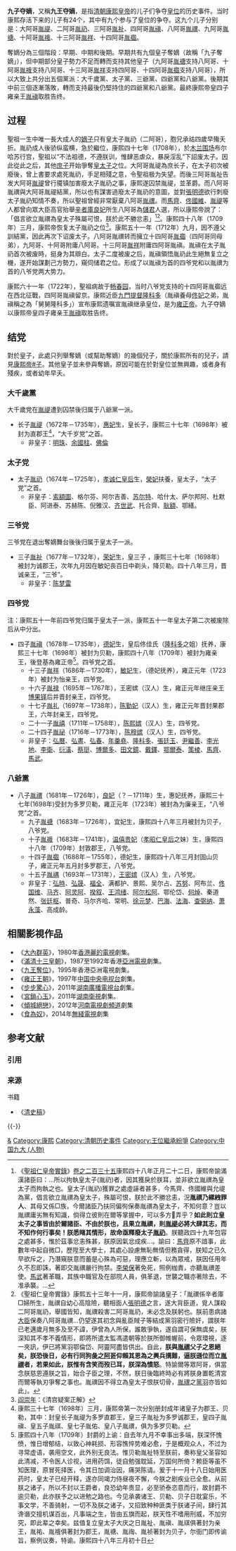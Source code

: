 '''九子夺嫡'''，又稱'''九王夺嫡'''，是指[[清朝|清朝]][[康熙皇帝|康熙皇帝]]的儿子们争夺[[皇位|皇位]]的历史事件。当时康熙存活下来的儿子有24个，其中有九个参与了皇位的争夺。这九个儿子分别是：大阿哥[[允禔|胤禔]]、二阿哥[[允礽|胤礽]]、三阿哥[[允祉|胤祉]]、四阿哥[[雍正帝|胤禛]]、八阿哥[[允禩|胤禩]]、九阿哥[[允禟|胤禟]]、十阿哥[[允䄉|胤䄉]]、十三阿哥[[胤祥|胤祥]]、十四阿哥[[允禵|胤禵]]。

奪嫡分為三個階段：早期、中期和後期。早期共有九個皇子奪嫡（故稱「九子奪嫡」），但中期部分皇子勢力不足而轉而支持其他皇子（九阿哥[[允禟|胤禟]]支持八阿哥、十阿哥[[允䄉|胤䄉]]支持八阿哥、十三阿哥[[胤祥|胤祥]]支持四阿哥、十四阿哥[[允禵|胤禵]]支持八阿哥），所以大致上共分出五個黨派：大千歲黨、太子黨、三爺黨、四爺黨和八爺黨。後期其中前三個逐漸落敗，轉而支持最後仍堅持住的四爺黨和八爺黨。最終康熙帝皇四子雍亲王[[胤禛|胤禛]]取胜告终。

== 过程 ==
聖祖一生中唯一長大成人的[[嫡長子|嫡子]]只有皇太子胤礽（二阿哥），胞兄承祜四歲早殤夭折。胤礽成人後骄纵蛮横，急於繼位，康熙四十七年（1708年），於[[木兰围场|木兰围场]]布尔哈苏行宫，聖祖以“不法祖德，不遵朕训，惟肆恶虐众，暴戾淫乱”下詔废太子。因此從此之后，其他[[庶子|庶子]]开始爭奪[[皇太子|皇太子]]之位。大阿哥胤禔為庶长子，在太子初次被廢後，曾上書要求處死胤礽，手足相殘之意，令聖祖极为失望。而後三阿哥胤祉告发大阿哥[[允禔|胤禔]]曾行魇镇加害廢太子胤礽之事，康熙遂囚禁胤禔，並革爵。而八阿哥胤禩與大阿哥胤禔結黨，所以也有謀害過廢太子胤礽的意圖，並對[[張明德|張明德]]欲行刺廢太子胤礽知情不奏，所以聖祖曾經非常厭棄八阿哥[[允禩|胤禩]]。而[[馬齊|馬齊]]、[[佟國維|佟國維]]、[[允禔|胤禔]]等人都曾向眾大臣高官抬舉[[辛者庫|辛者庫]][[良妃_(康熙帝)|良妃]]所生八阿哥為[[儲君|儲君]]人選，所以康熙帝說了：「倡言欲立胤禩為皇太子殊屬可恨，朕於此不勝忿恚」<ref>《[[:s:康熙朝實錄|聖祖仁皇帝實錄]]》[[:s:康熙朝實錄/卷之235|卷之二百三十五]]康熙四十八年正月二十二日，康熙帝諭滿漢諸臣曰：…所以拘執皇太子(胤礽)者，因其獲戾於朕耳，並非欲立胤禩為皇太子而拘執之也。皇太子(胤礽)獲罪之處虛誣者甚多，今馬齊、佟國維與允禔為黨，倡言欲立胤禩為皇太子，殊屬可恨，朕於此不勝忿恚，況'''胤禩乃縲絏罪人'''、其母又係□族，今爾諸臣乃扶同偏徇保奏胤禩為皇太子，不知何意？豈以胤禩庸劣無有知識，倘得立彼則在爾等掌握中，可以多方𥳽弄乎？'''如此則立皇太子之事皆由於爾諸臣、不由於朕也，且果立胤禩，則[[允禔|胤禔]]必將大肆其志，而不知作何行事矣！朕悉睹其情形，故命亟釋廢太子[[允礽|胤礽]]'''。朕聽政四十九年包容之處甚多，惟於茲事忿恚殊甚，朕原因氣忿成疾…。諭曰：[[馬齊|馬齊]]原不諳事，此數年中起自微□，歷陞至大學士，其處心設慮無恥無情但務貪得，朕知之已久早欲斥之，乃潛窺朕意而蓄是心殊為可惡，理應立斬，以為眾戒，朕因任用年久不忍即誅，著即交胤禩嚴行拘禁。[[李榮保|李榮保]]著免死，照例枷責，亦聽胤禩差使。[[馬武_(富察氏)|馬武]]著革職，其族中職官及在部院人員，俱革退，世襲之職亦著除去，不准承襲。…</ref><ref>《聖祖仁皇帝實錄》康熙五十三年十一月，康熙帝諭諸皇子：「胤禩係辛者庫□婦所生，胤禩自幼心高陰險，聽相面人[[張明德|張明德]]之言，遂大背臣道，覓人謀殺二阿哥胤礽，舉國皆知，胤禩殺害二阿哥胤礽，未必念及朕躬也。朕前患病諸[[大臣|大臣]]保奏八阿哥胤禩…仍望遂其初念與亂臣賊子等結成黨羽密行險奸，謂朕年已老邁歲月無多及至不諱，伊曾為人所保，誰敢爭執，遂自謂可保無虞矣，朕深知其不孝不義情形，即將所遣太監馮遣朝等於朕所御帷幄前，令眾環視，逐一夾訊，伊已將黨羽鄂倫岱、阿靈阿盡皆供出。自此，'''朕與[[允禩|胤禩]]父子之恩絕矣，朕恐後日，必有行同狗彘之[[阿哥_(清朝)|阿哥]]仰賴其恩為之興兵搆難，逼朕遜位而立[[允禩|胤禩]]者，若果如此，朕惟有含笑而歿已耳，朕深為憤怒'''。特諭爾等眾阿哥，俱當念朕慈恩遵朕之旨，始合子臣之理，不然，朕日後臨終時必有將朕身置乾清宮而爾等執刃爭奪之事也。胤禩因不得立為皇太子恨朕切骨，[[允禩|胤禩]]之[[黨羽|黨羽]]亦皆如此」。</ref>。康熙四十八年（1709年）三月，康熙帝恢复太子胤礽之位<ref>[[阎崇年|阎崇年]]：《清宫疑案正解》</ref>。康熙五十一年（1712年）九月，因不遵父訓結黨，因此再次下诏废太子。八阿哥胤禩转而擁立十四阿哥[[允禵|胤禵]]（四阿哥同母弟），九阿哥、十阿哥附庸八阿哥。十三阿哥[[胤祥|胤祥]]附庸四阿哥胤禛。胤禛在太子胤礽首次被废時，挺身为其辯白。太子二度被废之后，胤禛領悟胤礽此生絕無复立之機，遂开始謀劃己方勢力，窺伺储君之位。形成了以胤禛为首的四爷党和以胤禩为首的八爷党两大势力。 

{{Wikisource|康熙皇帝遺詔}}
康熙六十一年（1722年），聖祖病故于[[畅春园|畅春园]]，当时八爷党支持的十四阿哥胤禵远在西北征戰，四阿哥胤禛留京。康熙近臣[[提督九門步軍巡捕五營統領|九門提督]][[隆科多|隆科多]]（胤禛養母[[孝懿仁皇后|佟妃]]之弟，胤禛稱之為「舅舅隆科多」）宣布康熙遗嘱宣胤禛继承皇位，是为[[雍正帝|雍正帝]]。九子夺嫡以康熙帝皇四子雍亲王[[胤禛|胤禛]]取胜告终。

==结党==
對於皇子，此處只列舉奪嫡（或幫助奪嫡）的幾個兒子，關於康熙所有的兒子，請見[[康熙帝#子|康熙帝#子]]。其他皇子並未參與奪嫡，原因可能在於對皇位並無興趣，或者身有殘疾，或者幼年早夭。

=== 大千歲黨 ===
大千歲党在[[胤禔|胤禔]]遭到囚禁後归属于八爺黨一派。
* 长子[[允禔|胤禔]]（1672年－1735年），[[惠妃_(康熙帝)|惠妃]]生，皇长子，康熙三十七年（1698年）被封为直郡王<ref>康熙三十七年（1698年）三月，康熙帝第一次分别册封成年诸皇子为郡王、贝勒，其中：封皇长子胤禔为多罗直郡王，皇三子胤祉为多罗诚郡王，皇四子胤禛、皇五子胤祺、皇七子胤佑、皇八子胤禩，俱为多罗贝勒。</ref>，“大千岁党”之首。
** 非皇子：[[納蘭明珠|明珠]]、[[余國柱|余國柱]]、[[佛倫|佛倫]]

===太子党===

* 太子[[允礽|胤礽]]（1674年－1725年），[[孝诚仁皇后|孝诚仁皇后]]生，[[荣妃_(康熙帝)|榮妃]]扶養，皇太子，“太子党”之首。
** 非皇子：[[索額圖|索額圖]]、格尔芬、阿尔吉善、[[苏尔特|苏尔特]]、哈什太、萨尔邦阿、杜默臣、阿进泰、苏赫陈、倪雅汉、[[齐世武|齐世武]]、托合齊、[[耿額|耿額]]、鄂繕。

===三爷党===
三爷党在退出奪嫡舞台後後归属于皇太子一派。

* 三子[[允祉|胤祉]]（1677年－1732年），[[荣妃_(康熙帝)|荣妃]]生，皇三子 ，康熙三十七年（1698年）被封为诚郡王，次年九月因在敏妃丧百日中剃头，降贝勒。四十八年三月，晋诚亲王，“三爷”。
** 非皇子：[[陈梦雷|陈梦雷]]

===四爷党===
注：康熙五十一年前四爷党归属于皇太子一派，康熙五十一年皇太子第二次被废除后从中分出。
* 四子[[雍正帝|胤禛]]（1678年－1735年），[[孝恭仁皇后|德妃]]生，皇后佟佳氏（[[隆科多|隆科多]]之姐）抚养，康熙三十七年（1698年）被封为贝勒，康熙四十八年（1709年）被封为雍亲王，後登基為雍正帝<ref>康熙四十八年（1709年）封爵的上谕：自去年九月不幸事出多端，朕深怀愧愤，惟日增郁结，以致心神耗损、形容憔悴势难必愈，于是概观众人，不过为寻常虚语，袭用空文，此外别无良法。惟贝勒胤祉特至朕前，奏称皇父圣容如此清减，不令医人诊视，进用药饵，徒自勉强耽延，万国何所倚？赖臣等虽不知医理，原冒死择医，令其日加调治因，痛哭陈请。爰于十一月十八日始用医药时，皇太子已经开释，遂亦同竭力侍昼夜不懈，今朕之剧疾业已全愈。从前朕之诸子，所以不封以王爵者，良恐幼年贵显，必至骄泰恣意而行，故封爵不逾贝勒，此亦朕予之以进勉之路也。今见承袭诸王、贝勒、贝子日耽宴乐，不事文学，不善骑射，一切不及朕之诸子，又招致种种匪类于朕诸子间，肆行其谗谮交擅机谋百出，凡事端之生，皆由五旗而起，朕天性不嗜用刑威，不加穷究，即此辈之幸矣。兹值复立皇太子大庆之日胤祉、胤禛、胤祺俱著封为亲王，胤祐、胤䄉俱著封为郡王，胤禟、胤祹、胤祯著封为贝子，尔衙门即传谕旨，察例议奏，特谕。康熙四十八年三月初十日</ref>。四爷党之首。
** 十三子[[胤祥|胤祥]]（1686年－1730年），[[敬敏皇貴妃|敏妃]]生，（德妃抚养），雍正元年（1723年）被封为怡亲王，四爷党。
** 十六子[[允祿|胤禄]]（1695年－1767年），王密嫔（汉人）生，雍正元年继庄亲王[[博果铎|博果铎]]后并晋封亲王，四爷党。
** 十七子[[允禮|胤礼]]（1697年－1738年），[[純裕勤太妃|陈勤妃]]（汉人）生，雍正元年晋封果郡王，六年封亲王，四爷党。
** 二十一子[[允禧|胤禧]]（1711年－1758年），[[熙嬪陈氏|陈熙嫔]]（汉人）生，四爷党。
** 二十四子[[允祕|胤祕]]（1716年－1773年），[[穆嫔|陈穆嫔]]（汉人）生，四爷党。
** 非皇子：[[弘曆|弘曆]]、[[弘晝|弘晝]]、[[弘春|弘春]]、[[年羹堯|年羹堯]]、[[隆科多|隆科多]]、[[張廷玉|張廷玉]]、[[尹繼善|尹繼善]]、[[李光地|李光地]]、[[李衛|李衛]]、[[衍潢|衍潢]]、[[蔡珽|蔡珽]]、[[博爾多|博爾多]]、[[田文鏡|田文鏡]]、[[戴鐸|戴鐸]]、[[鄂爾泰|鄂爾泰]]、[[策棱|策棱]]、[[馬齊|馬齊]]、[[馬武|馬武]]。

=== 八爺黨 ===
* 八子[[允禩|胤禩]]（1681年－1726年），[[良妃_(康熙帝)|良妃]]（？－1711年）生，惠妃抚养，康熙三十七年(1698年)受封为多罗贝勒，雍正元年（1723年）被封為为廉亲王，“八爷党”之首。
** 九子[[允禟|胤禟]]（1683年－1726年），宜妃生，康熙四十八年三月被封为贝子，八爷党。
** 十子[[允䄉|胤䄉]]（1683年－1741年），[[温僖贵妃|温僖贵妃]]（[[孝昭仁皇后|孝昭仁皇后]]之妹）生，康熙四十八年（1709年）封敦郡王，八爷党。
** 十四子[[允禵|胤禵]]（1688年－1755年），德妃生，康熙四十八年三月封固山贝子，雍正元年五月封多罗郡王，八爷党。
** 十五子[[允禑|胤禑]]（1693年－1731年），[[順懿密太妃|王密嫔]]（汉人）生，八爷党。
** 非皇子：[[弘時|弘時]]、[[弘晟|弘晟]]、[[福全_(清宗室)|福全]]、满都护、景熙、吴尔占、[[苏努|苏努]]、阿布兰、[[佟国维|佟国维]]、[[马齐|马齐]]、[[阿靈阿_(鈕祜祿氏)|阿灵阿]]、[[揆叙|揆叙]]、[[王鸿绪|王鸿绪]]、[[阿尔松阿|阿尔松阿]]、鄂伦岱、[[何焯|何焯]]、秦道然、[[张廷枢_(清朝)|张廷枢]]、普奇、马尔齐哈、常明、[[徐元梦|徐元梦]]、[[巴海|巴海]]、[[法海_(清朝)|法海]]、[[查弼纳|查弼纳]]、[[萧永藻|萧永藻]]、高成龄。

==相關影視作品==
*《[[大內群英|大內群英]]》，1980年[[香港|香港]][[麗的電視|麗的電視]]劇集。
*《[[滿清十三皇朝|滿清十三皇朝]]》，1987至1992年香港[[亞洲電視|亞洲電視]]劇集。
*《[[九王奪位|九王奪位]]》，1995年香港亞洲電視劇集。
*《[[雍正王朝|雍正王朝]]》，1997年[[中国中央电视台|中国中央电视台]]劇集。
*《[[步步驚心|步步驚心]]》，2011年[[湖南廣播電視台|湖南廣播電視台]]劇集。
*《[[宮鎖心玉|宮鎖心玉]]》，2011年[[湖南衛視|湖南衛視]]劇集。
*《[[傾城絕戀|傾城絕戀]]》，2012年[[河南電視劇頻道|河南電視劇頻道]]劇集
*《[[食為奴|食為奴]]》，2014年[[無綫電視|無綫電視]]劇集

== 参考文献 ==
=== 引用 ===
{{Reflist}}

=== 来源 ===
{{refbegin}}
; 书籍
* 《[[清史稿|清史稿]]》
{{refend}}

{{-}}
{{清朝历史事件}}

[[Category:清圣祖皇子|&]]
[[Category:康熙|Category:康熙]]
[[Category:清朝历史事件|Category:清朝历史事件]]
[[Category:王位繼承紛爭|Category:王位繼承紛爭]]
[[Category:中国九大_(人物)|Category:中国九大 (人物)]]